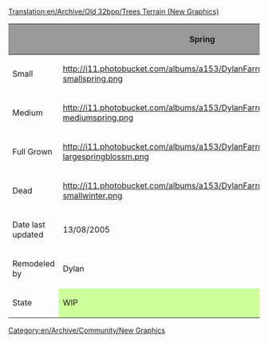 [[Translation:en/Archive/Old 32bpp/Trees Terrain (New Graphics)]]
[[Category:en/Archive/Community/New Graphics]]


{| border=2
!style="background:#999999;" |
!style="background:#999999;" | Spring
!style="background:#999999;" | Summer
!style="background:#999999;" | Autumn
!style="background:#999999;" | Winter
|-
|Small
| http://i11.photobucket.com/albums/a153/DylanFarrow/Acersaccharum1-smallspring.png
| http://i11.photobucket.com/albums/a153/DylanFarrow/Acersaccharum1-smallsummer.png
| http://i11.photobucket.com/albums/a153/DylanFarrow/Acersaccharum1-smallautumn.png
| http://i11.photobucket.com/albums/a153/DylanFarrow/Acersaccharum1-smallwinter.png
|-
|Medium
| http://i11.photobucket.com/albums/a153/DylanFarrow/Acersaccharum1-mediumspring.png
| http://i11.photobucket.com/albums/a153/DylanFarrow/Acersaccharum1-mediumsummer.png
| http://i11.photobucket.com/albums/a153/DylanFarrow/Acersaccharum1-mediumautumn.png
| http://i11.photobucket.com/albums/a153/DylanFarrow/Acersaccharum1-mediumwinter.png
|-
|Full Grown
| http://i11.photobucket.com/albums/a153/DylanFarrow/Acersaccharum1-largespringblossm.png
| http://i11.photobucket.com/albums/a153/DylanFarrow/Acersaccharum1-largesummer.png
| http://i11.photobucket.com/albums/a153/DylanFarrow/Acersaccharum1-largeautumn.png
| http://i11.photobucket.com/albums/a153/DylanFarrow/Acersaccharum1-largewintersnow.png
|-
|Dead
| http://i11.photobucket.com/albums/a153/DylanFarrow/Acersaccharum1-smallwinter.png
|
|
| http://i11.photobucket.com/albums/a153/DylanFarrow/Acersaccharum1-largewinter.png
|-
|Date last updated
| 13/08/2005
| 13/08/2005
| 13/08/2005
| 13/08/2005
|-
|Remodeled by
| Dylan
|
|
|
|-
|State
!style="background:#CCFF99;" |WIP
!style="background:#CCFF99;" |WIP
!style="background:#CCFF99;" |WIP
!style="background:#CCFF99;" |WIP
|}